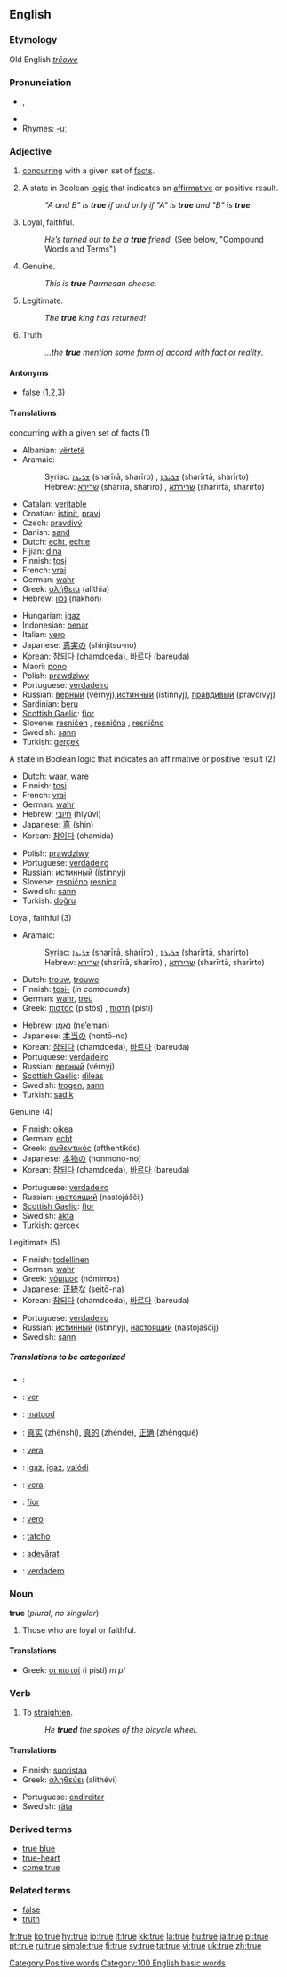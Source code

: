 ==English==

{{rank|anything|matter|passed|291|true|friend|herself|year}}

===Etymology===
Old English ''[[trēowe]]''

===Pronunciation===
*{{IPA|/truː/}}, {{SAMPA|/tru:/}}
*{{audio|en-us-true.ogg|Audio (US)}}
*Rhymes: [[Rhymes:English:-uː|-uː]]

===Adjective===
{{en-adj|tru|er}}

# {{italbrac|of a statement}} [[concur]]ring with a given set of [[fact]]s.
# {{logic}} A state in Boolean [[logic]] that indicates an [[affirmative]] or positive result.
#:''"A and B" is '''true''' if and only if "A" is '''true''' and "B" is '''true'''.''
# Loyal, faithful.
#:''He’s turned out to be a '''true''' friend.'' (See below, "Compound Words and Terms")
# Genuine.
#:''This is '''true''' Parmesan cheese.''
# Legitimate.
#:''The '''true''' king has returned!''
# Truth
#:''...the '''true''' mention some form of accord with fact or reality''. 

====Antonyms====
*[[false]] (1,2,3)

====Translations====
;concurring with a given set of facts (1)
{{top}}
*Albanian: [[vërtetë]]
*Aramaic:
*:Syriac: [[ܫܪܝܪܐ]] (sharīrā, sharīro) {{m}}, [[ܫܪܝܪܬܐ]] (sharīrtā, sharīrto) {{f}}
*:Hebrew: [[שרירא]] (sharīrā, sharīro) {{m}}, [[שרירתא]] (sharīrtā, sharīrto) {{f}}
*Catalan: [[veritable]]
*Croatian: [[istinit]], [[pravi]]
*Czech: [[pravdivý]]
*Danish: [[sand]]
*Dutch: [[echt]], [[echte]]
*Fijian: [[dina]]
*Finnish: [[tosi]]
*French: [[vrai]]
*German: [[wahr]]
*Greek: [[αλήθεια]] (alíthia) {{f}}
*Hebrew: [[נכון]] (nakhón)
{{mid}}
*Hungarian: [[igaz]]
*Indonesian: [[benar]]
*Italian: [[vero]]
*Japanese: [[真実]]の (shinjitsu-no)
*Korean: [[참되다]] (chamdoeda), [[바르다]] (bareuda)
*Maori: [[pono]]
*Polish: [[prawdziwy]]
*Portuguese: [[verdadeiro]]
*Russian: [[верный]] (vérnyj),[[истинный]] (ístinnyj), [[правдивый]] (pravdívyj)
*Sardinian: [[beru]]
*[[Scottish Gaelic]]: [[fìor]]
*Slovene: [[resničen]] {{m}}, [[resnična]] {{f}}, [[resnično]] {{n}}
*Swedish: [[sann]]
*Turkish: [[gerçek]]
{{bottom}}

;A state in Boolean logic that indicates an affirmative or positive result (2)
{{top}}
*Dutch: [[waar]], [[ware]]
*Finnish: [[tosi]]
*French: [[vrai]]
*German: [[wahr]]
*Hebrew: [[חיובי]] (hiyúvi)
*Japanese: [[真]] (shin)
*Korean: [[참이다]] (chamida)
{{mid}}
*Polish: [[prawdziwy]]
*Portuguese: [[verdadeiro]]
*Russian: [[истинный]] (ístinnyj)
*Slovene: [[resnično]] {{n}} [[resnica]] {{f}}
*Swedish: [[sann]]
*Turkish: [[doğru]]
{{bottom}}

;Loyal, faithful (3)
{{top}}
*Aramaic:
*:Syriac: [[ܫܪܝܪܐ]] (sharīrā, sharīro) {{m}}, [[ܫܪܝܪܬܐ]] (sharīrtā, sharīrto) {{f}}
*:Hebrew: [[שרירא]] (sharīrā, sharīro) {{m}}, [[שרירתא]] (sharīrtā, sharīrto) {{f}}
*Dutch: [[trouw]], [[trouwe]]
*Finnish: [[tosi-]] (''in compounds'')
*German: [[wahr]], [[treu]]
*Greek: [[πιστός]] (pistós) {{m}}, [[πιστή]] (pistí) {{f}}
{{mid}}
*Hebrew: [[נאמן]] (ne’eman)
*Japanese: [[本当]]の (hontō-no)
*Korean: [[참되다]] (chamdoeda), [[바르다]] (bareuda)
*Portuguese: [[verdadeiro]]
*Russian: [[верный]] (vérnyj)
*[[Scottish Gaelic]]: [[dìleas]]
*Swedish: [[trogen]], [[sann]]
*Turkish: [[sadık]]
{{bottom}}

;Genuine (4)
{{top}}
*Finnish: [[oikea]]
*German: [[echt]]
*Greek: [[αυθεντικός]] (afthentikós) {{m}}
*Japanese: [[本物]]の (honmono-no)
*Korean: [[참되다]] (chamdoeda), [[바르다]] (bareuda)
{{mid}}
*Portuguese: [[verdadeiro]]
*Russian: [[наcтоящий]] (nastojáščij)
*[[Scottish Gaelic]]: [[fìor]]
*Swedish: [[äkta]]
*Turkish: [[gerçek]]
{{bottom}}

;Legitimate (5)
{{top}}
*Finnish: [[todellinen]]
*German: [[wahr]]
*Greek: [[νόμιμος]] (nómimos) {{m}}
*Japanese: [[正統]]な (seitō-na)
*Korean: [[참되다]] (chamdoeda), [[바르다]] (bareuda)
{{mid}}
*Portuguese: [[verdadeiro]]
*Russian: [[истинный]] (ístinnyj), [[наcтоящий]] (nastojáščij)
*Swedish: [[sann]]
{{bottom}}

=====Translations to be categorized=====
{{checktrans}}
{{top}}
*{{ttbc|Arabic}}: {{ARchar|[[صحيح]]}} {{Unicode|(ʂaħíeħ)}}
*{{ttbc|Catalan}}: [[ver#Catalan|ver]]
*{{ttbc|Cebuano}}: [[matuod]]
*{{ttbc|Chinese}}: [[真实]] (zhēnshí), [[真的]] (zhēnde), [[正确]] (zhèngquè)
*{{ttbc|Esperanto}}: [[vera]]
*{{ttbc|Hungarian}}: [[igaz]], [[igaz]], [[valódi]]
*{{ttbc|Ido}}: [[vera]]
*{{ttbc|Irish}}: [[fíor]]
*{{ttbc|Italian}}: [[vero]]
{{mid}}
*{{ttbc|Romany}}: [[tatcho]]
*{{ttbc|Romanian}}: [[adevărat]]
*{{ttbc|Spanish}}: [[verdadero]]
{{bottom}}

===Noun===
'''true''' (''plural, no singular'')

# {{italbrac|always with "the"}} Those who are loyal or faithful.

====Translations====
{{top}}
*Greek: [[οι πιστοί]] (i pistí) ''m pl''
{{mid}}
{{bottom}}

===Verb===
{{en-verb|trues|trueing|trued}}

# To [[straighten]].
#: ''He '''trued''' the spokes of the bicycle wheel.''

====Translations====
{{top}}
*Finnish: [[suoristaa]]
*Greek: [[αληθεύει]] (alithévi)
{{mid}}
*Portuguese: [[endireitar]]
*Swedish: [[räta]]
{{bottom}}

===Derived terms===
*[[true blue]]
*[[true-heart]]
*[[come true]]

===Related terms===
*[[false]]
*[[truth]]

[[Category:Positive words]]
[[Category:100 English basic words]]

[[fr:true]]
[[ko:true]]
[[hy:true]]
[[io:true]]
[[it:true]]
[[kk:true]]
[[la:true]]
[[hu:true]]
[[ja:true]]
[[pl:true]]
[[pt:true]]
[[ru:true]]
[[simple:true]]
[[fi:true]]
[[sv:true]]
[[ta:true]]
[[vi:true]]
[[uk:true]]
[[zh:true]]